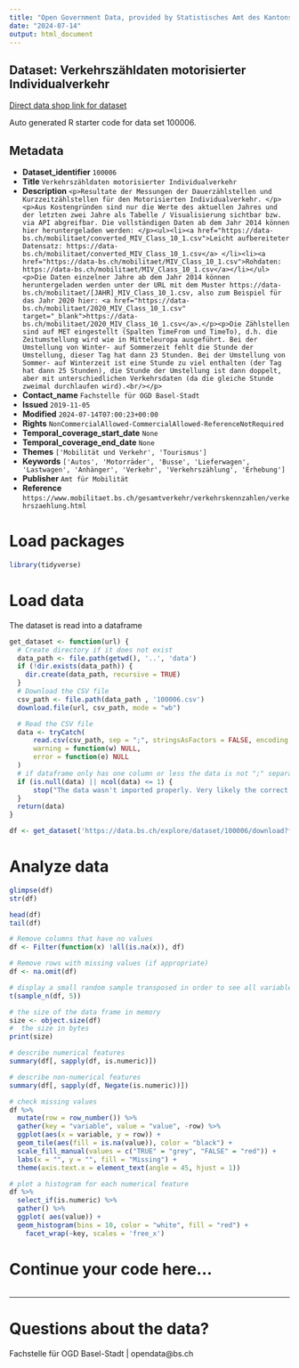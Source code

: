 ```yaml
---
title: "Open Government Data, provided by Statistisches Amt des Kantons Basel-Stadt - Fachstelle OGD"
date: "2024-07-14"
output: html_document
---
```


## Dataset: Verkehrszähldaten motorisierter Individualverkehr

[Direct data shop link for dataset](https://data.bs.ch/explore/dataset/100006)

Auto generated R starter code for data set 100006.

## Metadata

- **Dataset_identifier** `100006`
- **Title** `Verkehrszähldaten motorisierter Individualverkehr`
- **Description** `<p>Resultate der Messungen der Dauerzählstellen und Kurzzeitzählstellen für den Motorisierten Individualverkehr. </p><p>Aus Kostengründen sind nur die Werte des aktuellen Jahres und der letzten zwei Jahre als Tabelle / Visualisierung sichtbar bzw. via API abgreifbar. Die vollständigen Daten ab dem Jahr 2014 können hier heruntergeladen werden: </p><ul><li><a href="https://data-bs.ch/mobilitaet/converted_MIV_Class_10_1.csv">Leicht aufbereiteter Datensatz: https://data-bs.ch/mobilitaet/converted_MIV_Class_10_1.csv</a> </li><li><a href="https://data-bs.ch/mobilitaet/MIV_Class_10_1.csv">Rohdaten: https://data-bs.ch/mobilitaet/MIV_Class_10_1.csv</a></li></ul><p>Die Daten einzelner Jahre ab dem Jahr 2014 können heruntergeladen werden unter der URL mit dem Muster https://data-bs.ch/mobilitaet/[JAHR]_MIV_Class_10_1.csv, also zum Beispiel für das Jahr 2020 hier: <a href="https://data-bs.ch/mobilitaet/2020_MIV_Class_10_1.csv" target="_blank">https://data-bs.ch/mobilitaet/2020_MIV_Class_10_1.csv</a>.</p><p>Die Zählstellen sind auf MET eingestellt (Spalten TimeFrom und TimeTo), d.h. die Zeitumstellung wird wie in Mitteleuropa ausgeführt. Bei der Umstellung von Winter- auf Sommerzeit fehlt die Stunde der Umstellung, dieser Tag hat dann 23 Stunden. Bei der Umstellung von Sommer- auf Winterzeit ist eine Stunde zu viel enthalten (der Tag hat dann 25 Stunden), die Stunde der Umstellung ist dann doppelt, aber mit unterschiedlichen Verkehrsdaten (da die gleiche Stunde zweimal durchlaufen wird).<br/></p>`
- **Contact_name** `Fachstelle für OGD Basel-Stadt`
- **Issued** `2019-11-05`
- **Modified** `2024-07-14T07:00:23+00:00`
- **Rights** `NonCommercialAllowed-CommercialAllowed-ReferenceNotRequired`
- **Temporal_coverage_start_date** `None`
- **Temporal_coverage_end_date** `None`
- **Themes** `['Mobilität und Verkehr', 'Tourismus']`
- **Keywords** `['Autos', 'Motorräder', 'Busse', 'Lieferwagen', 'Lastwagen', 'Anhänger', 'Verkehr', 'Verkehrszählung', 'Erhebung']`
- **Publisher** `Amt für Mobilität`
- **Reference** `https://www.mobilitaet.bs.ch/gesamtverkehr/verkehrskennzahlen/verkehrszaehlung.html`


# Load packages

```r

library(tidyverse)
```

# Load data

The dataset is read into a dataframe

```r
get_dataset <- function(url) {
  # Create directory if it does not exist
  data_path <- file.path(getwd(), '..', 'data')
  if (!dir.exists(data_path)) {
    dir.create(data_path, recursive = TRUE)
  }
  # Download the CSV file
  csv_path <- file.path(data_path , '100006.csv')
  download.file(url, csv_path, mode = "wb")

  # Read the CSV file
  data <- tryCatch(
      read.csv(csv_path, sep = ";", stringsAsFactors = FALSE, encoding = "UTF-8"),
      warning = function(w) NULL,
      error = function(e) NULL
  )
  # if dataframe only has one column or less the data is not ";" separated
  if (is.null(data) || ncol(data) <= 1) {
      stop("The data wasn't imported properly. Very likely the correct separator couldn't be found.\nPlease check the dataset manually and adjust the code.")
  }
  return(data)
}
```

```r

df <- get_dataset('https://data.bs.ch/explore/dataset/100006/download?format=csv&timezone=Europe%2FZurich')

```

# Analyze data

```r

glimpse(df)
str(df)

head(df)
tail(df)

```

```r
# Remove columns that have no values
df <- Filter(function(x) !all(is.na(x)), df)

# Remove rows with missing values (if appropriate)
df <- na.omit(df)
```

```r
# display a small random sample transposed in order to see all variables
t(sample_n(df, 5))
```

```r
# the size of the data frame in memory
size <- object.size(df)
#  the size in bytes
print(size)
```

```r
# describe numerical features
summary(df[, sapply(df, is.numeric)])
```

```r
# describe non-numerical features
summary(df[, sapply(df, Negate(is.numeric))])
```

```r
# check missing values
df %>%
  mutate(row = row_number()) %>%
  gather(key = "variable", value = "value", -row) %>%
  ggplot(aes(x = variable, y = row)) +
  geom_tile(aes(fill = is.na(value)), color = "black") +
  scale_fill_manual(values = c("TRUE" = "grey", "FALSE" = "red")) +
  labs(x = "", y = "", fill = "Missing") +
  theme(axis.text.x = element_text(angle = 45, hjust = 1))
```

```r
# plot a histogram for each numerical feature
df %>%
  select_if(is.numeric) %>%
  gather() %>%
  ggplot( aes(value)) +
  geom_histogram(bins = 10, color = "white", fill = "red") +
    facet_wrap(~key, scales = 'free_x')
```

# Continue your code here...

```r

```
------------------------------------------------------------------------

# Questions about the data?

Fachstelle für OGD Basel-Stadt | opendata@bs.ch

